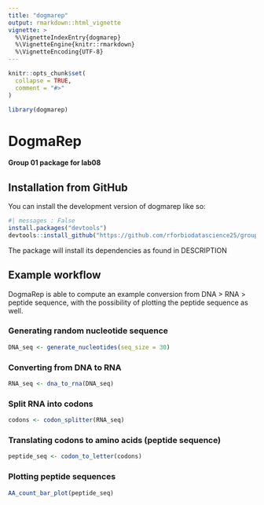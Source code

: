 ```yaml
---
title: "dogmarep"
output: rmarkdown::html_vignette
vignette: >
  %\VignetteIndexEntry{dogmarep}
  %\VignetteEngine{knitr::rmarkdown}
  %\VignetteEncoding{UTF-8}
---
```


```r
knitr::opts_chunk$set(
  collapse = TRUE,
  comment = "#>"
)
```

```r
library(dogmarep)
```

# DogmaRep

**Group 01 package for lab08**

## Installation from GitHub

You can install the development version of dogmarep like so:

```r
#| messages : False
install.packages("devtools") 
devtools::install_github("https://github.com/rforbiodatascience25/group_01_package")
```

The package will install its dependencies as found in DESCRIPTION

## Example workflow

DogmaRep is able to compute an example conversion from DNA \> RNA \> peptide sequence, with the possibility of plotting the peptide sequence as well.

### Generating random nucleotide sequence

```r
DNA_seq <- generate_nucleotides(seq_size = 30)
```

### Converting from DNA to RNA

```r
RNA_seq <- dna_to_rna(DNA_seq)
```

### Split RNA into codons

```r
codons <- codon_splitter(RNA_seq)
```

### Translating codons to amino acids (peptide sequence)

```r
peptide_seq <- codon_to_letter(codons)
```

### Plotting peptide sequences

```r
AA_count_bar_plot(peptide_seq)
```
